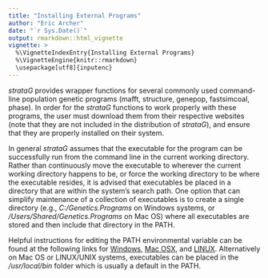 ```yaml
---
title: "Installing External Programs"
author: "Eric Archer"
date: "`r Sys.Date()`"
output: rmarkdown::html_vignette
vignette: >
  %\VignetteIndexEntry{Installing External Programs}
  %\VignetteEngine{knitr::rmarkdown}
  \usepackage[utf8]{inputenc}
---
```


_strataG_ provides wrapper functions for several commonly used command-line population genetic programs (mafft, structure, genepop, fastsimcoal, phase). In order for the _strataG_ functions to work properly with these programs, the user must download them from their respective websites (note that they are not included in the distribution of _strataG_), and ensure that they are properly installed on their system.

In general _strataG_ assumes that the executable for the program can be successfully run from the command line in the current working directory. Rather than continuously move the executable to wherever the current working directory happens to be, or force the working directory to be where the executable resides, it is advised that executables be placed in a directory that are within the system's search path. One option that can simplify maintenance of a collection of executables is to create a single directory (e.g., _C:/Genetics.Programs_ on Windows systems, or _/Users/Shared/Genetics.Programs_ on Mac OS) where all executables are stored and then include that directory in the PATH.

Helpful instructions for editing the PATH environmental variable can be found at the following links for [Windows](https://www.thewindowsclub.com/how-to-add-edit-a-path-variable-in-windows), [Mac OSX](https://osxdaily.com/2014/08/14/add-new-path-to-path-command-line/), and [LINUX](https://www.wikihow.tech/Change-the-Path-Variable-in-Linux). Alternatively on Mac OS or LINUX/UNIX systems, executables can be placed in the _/usr/local/bin_ folder which is usually a default in the PATH.


